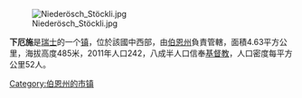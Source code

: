 [[Image:Niederösch_Stöckli.jpg|right]]

'''下厄施'''是[[瑞士|瑞士]]的一个[[瑞士市镇|镇]]，位於該國中西部，由[[伯恩州|伯恩州]]負責管轄，面積4.63平方公里，海拔高度485米，2011年人口242，八成半人口信奉[[基督教|基督教]]，人口密度每平方公里52人。

{{Switzerland-geo-stub}}
[[Category:伯恩州的市镇|Category:伯恩州的市镇]]